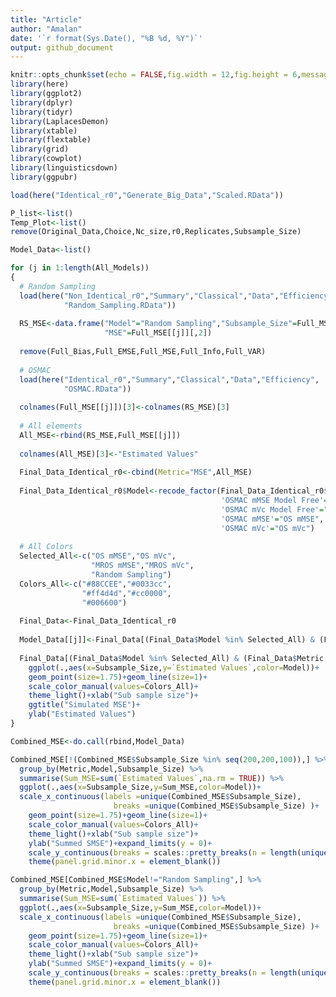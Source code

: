 ```yaml
---
title: "Article"
author: "Amalan"
date: '`r format(Sys.Date(), "%B %d, %Y")`'
output: github_document
---
```


```r
knitr::opts_chunk$set(echo = FALSE,fig.width = 12,fig.height = 6,message = FALSE,warning = FALSE)
library(here)
library(ggplot2)
library(dplyr)
library(tidyr)
library(LaplacesDemon)
library(xtable)
library(flextable)
library(grid)
library(cowplot)
library(linguisticsdown)
library(ggpubr)

load(here("Identical_r0","Generate_Big_Data","Scaled.RData"))

P_list<-list()
Temp_Plot<-list()
remove(Original_Data,Choice,Nc_size,r0,Replicates,Subsample_Size)
```


```r
Model_Data<-list()

for (j in 1:length(All_Models)) 
{
  # Random Sampling
  load(here("Non_Identical_r0","Summary","Classical","Data","Efficiency",
            "Random_Sampling.RData"))
  
  RS_MSE<-data.frame("Model"="Random Sampling","Subsample_Size"=Full_MSE[[j]][,1],
                     "MSE"=Full_MSE[[j]][,2])
  
  remove(Full_Bias,Full_EMSE,Full_MSE,Full_Info,Full_VAR)
  
  # OSMAC
  load(here("Identical_r0","Summary","Classical","Data","Efficiency",
            "OSMAC.RData"))
  
  colnames(Full_MSE[[j]])[3]<-colnames(RS_MSE)[3]
  
  # All elements
  All_MSE<-rbind(RS_MSE,Full_MSE[[j]])
  
  colnames(All_MSE)[3]<-"Estimated Values"
  
  Final_Data_Identical_r0<-cbind(Metric="MSE",All_MSE)
  
  Final_Data_Identical_r0$Model<-recode_factor(Final_Data_Identical_r0$Model,
                                               'OSMAC mMSE Model Free'="MROS mMSE",
                                               'OSMAC mVc Model Free'="MROS mVc",
                                               'OSMAC mMSE'="OS mMSE",
                                               'OSMAC mVc'="OS mVc")
  
  # All Colors
  Selected_All<-c("OS mMSE","OS mVc",
                  "MROS mMSE","MROS mVc",
                  "Random Sampling")
  Colors_All<-c("#88CCEE","#0033cc",
                "#ff4d4d","#cc0000",
                "#006600")
  
  Final_Data<-Final_Data_Identical_r0
  
  Model_Data[[j]]<-Final_Data[(Final_Data$Model %in% Selected_All) & (Final_Data$Metric == "MSE"),]
  
  Final_Data[(Final_Data$Model %in% Selected_All) & (Final_Data$Metric == "MSE"),] %>%
    ggplot(.,aes(x=Subsample_Size,y=`Estimated Values`,color=Model))+
    geom_point(size=1.75)+geom_line(size=1)+
    scale_color_manual(values=Colors_All)+
    theme_light()+xlab("Sub sample size")+
    ggtitle("Simulated MSE")+
    ylab("Estimated Values")
}

Combined_MSE<-do.call(rbind,Model_Data)

Combined_MSE[!(Combined_MSE$Subsample_Size %in% seq(200,200,100)),] %>%
  group_by(Metric,Model,Subsample_Size) %>%
  summarise(Sum_MSE=sum(`Estimated Values`,na.rm = TRUE)) %>%
  ggplot(.,aes(x=Subsample_Size,y=Sum_MSE,color=Model))+
  scale_x_continuous(labels =unique(Combined_MSE$Subsample_Size),
                       breaks =unique(Combined_MSE$Subsample_Size) )+
    geom_point(size=1.75)+geom_line(size=1)+
    scale_color_manual(values=Colors_All)+
    theme_light()+xlab("Sub sample size")+
    ylab("Summed SMSE")+expand_limits(y = 0)+
    scale_y_continuous(breaks = scales::pretty_breaks(n = length(unique(Combined_MSE$Subsample_Size))/2))+
    theme(panel.grid.minor.x = element_blank())

Combined_MSE[Combined_MSE$Model!="Random Sampling",] %>%
  group_by(Metric,Model,Subsample_Size) %>%
  summarise(Sum_MSE=sum(`Estimated Values`)) %>%
  ggplot(.,aes(x=Subsample_Size,y=Sum_MSE,color=Model))+
  scale_x_continuous(labels =unique(Combined_MSE$Subsample_Size),
                       breaks =unique(Combined_MSE$Subsample_Size) )+
    geom_point(size=1.75)+geom_line(size=1)+
    scale_color_manual(values=Colors_All)+
    theme_light()+xlab("Sub sample size")+
    ylab("Summed SMSE")+expand_limits(y = 0)+
    scale_y_continuous(breaks = scales::pretty_breaks(n = length(unique(Combined_MSE$Subsample_Size))/2))+
    theme(panel.grid.minor.x = element_blank())
```

